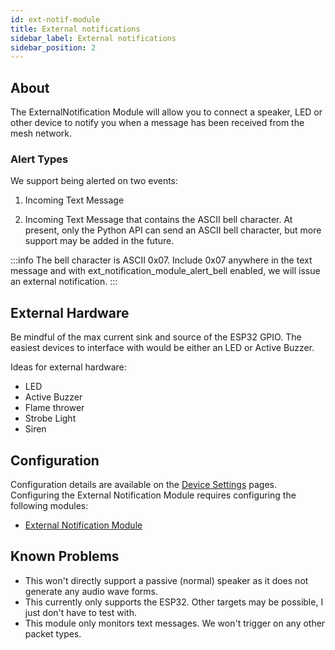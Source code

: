 ```yaml
---
id: ext-notif-module
title: External notifications
sidebar_label: External notifications
sidebar_position: 2
---
```

## About

The ExternalNotification Module will allow you to connect a speaker, LED or other device to notify you when a message has been received from the mesh network.

### Alert Types

We support being alerted on two events:

1. Incoming Text Message

2. Incoming Text Message that contains the ASCII bell character. At present, only the Python API can send an ASCII bell character, but more support may be added in the future.

:::info
The bell character is ASCII 0x07. Include 0x07 anywhere in the text message and with ext_notification_module_alert_bell enabled, we will issue an external notification.
:::

## External Hardware

Be mindful of the max current sink and source of the ESP32 GPIO. The easiest devices to interface with would be either an LED or Active Buzzer.

Ideas for external hardware:

- LED
- Active Buzzer
- Flame thrower
- Strobe Light
- Siren

## Configuration

Configuration details are available on the [Device Settings](/docs/settings) pages. Configuring the External Notification Module requires configuring the following modules:
- [External Notification Module](/docs/settings/modules/external-notification-module)

## Known Problems

- This won't directly support a passive (normal) speaker as it does not generate any audio wave forms.
- This currently only supports the ESP32. Other targets may be possible, I just don't have to test with.
- This module only monitors text messages. We won't trigger on any other packet types.
